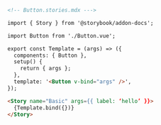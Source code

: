 ```md
<!-- Button.stories.mdx --->

import { Story } from '@storybook/addon-docs';

import Button from './Button.vue';

export const Template = (args) => ({
  components: { Button },
  setup() {
    return { args };
  },
  template: '<Button v-bind="args" />',
});

<Story name="Basic" args={{ label: ‘hello’ }}>
  {Template.bind({})}
</Story>
```